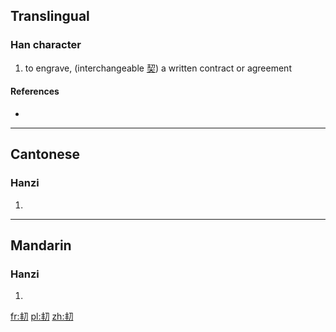 ==Translingual==

===Han character===
{{Han char|rn=18|rad=刀|as=04|sn=6|four=|canj=手十尸竹 (QJSH)}}

# to engrave, (interchangeable [[契]]) a written contract or agreement

====References====
* {{Han ref|kx=0137.150|hdz=10324.110|uh=34DE|ud=13534}}

----

==Cantonese==

===Hanzi===
{{yue-hanzi|jyut=|y=kaai3}}

# {{defn|lang=yue|sort=刀04}}

----

==Mandarin==

===Hanzi===
{{cmn-hanzi|pin=[[qì]] ([[qi4]]), [[qià]] ([[qia4]]), [[yáo]] ([[yao2]])|wg=ch'i<sup>4</sup>, ch'ia<sup>4</sup>, yao<sup>2</sup>}}

# {{defn|lang=cmn|sort=刀04}}

[[fr:㓞]]
[[pl:㓞]]
[[zh:㓞]]
